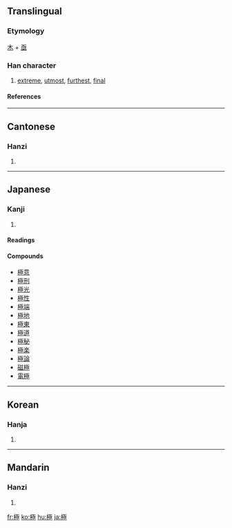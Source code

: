 {{see|极}}

==Translingual==
===Etymology===
[[木]] + [[亟]]
===Han character===
{{Han char|rn=75|rad=木|as=09|sn=13|four=4191<sub>4</sub>|canj=木一水一 (DMEM), 木弓水一 (DNEM)}}
# [[extreme]], [[utmost]], [[furthest]], [[final]]
====References====
{{Han ref|kx=0542.020|dkj=15181|dj=0929.070|hdz=21240.100|uh=6975|ud=26997|bh=B7A5|bd=47013}}

----
==Cantonese==
===Hanzi===
{{yue-hanzi|jyut=|y=gik6}}
# {{defn|Cantonese}}

----
==Japanese==
===Kanji===
{{ja-kanji|grade=4|rs=木09}}
# {{defn|Japanese}} 
====Readings====
{{ja-readings|goon=[[ごく]] (goku)|kanon=[[きょく]] (kyoku)|on=[[ごき]] (goki)|kun=[[きわめる]] (kiwameru), [[むね]] (mune), [[きわまる]] (kiwamaru)}}

====Compounds====
*[[極意]]
*[[極刑]]
*[[極光]]
*[[極性]]
*[[極端]]
*[[極地]]
*[[極東]]
*[[極道]]
*[[極秘]]
*[[極楽]]
*[[極論]]
*[[磁極]]
*[[電極]]

----
==Korean==
===Hanja===
{{ko-hanja|hangeul=극|eumhun=|rv=geuk|mr=kŭk|y=kuk}}
# {{defn|Korean}}

----
==Mandarin==
===Hanzi===
{{cmn-hanzi|sim=极|pin=[[jí]] (ji2)|wg=chi<sup>2</sup>}}
# {{defn|Mandarin}}

[[fr:極]]
[[ko:極]]
[[hu:極]]
[[ja:極]]